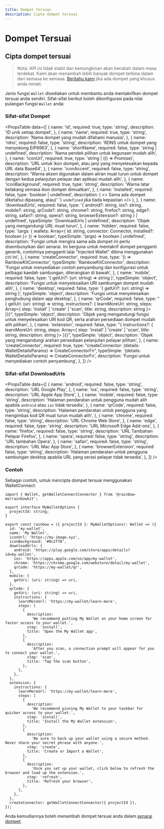```yaml
---
title: Dompet Tersuai
description: Cipta dompet tersuai
---
```


# Dompet Tersuai

## Cipta dompet tersuai

> Nota: API ini tidak stabil dan kemungkinan akan berubah dalam masa terdekat. Kami akan menambah lebih banyak dompet terbina dalam dari semasa ke semasa. [Beritahu kami](https://github.com/rainbow-me/rainbowkit/issues) jika ada dompet yang khusus anda minati.

Jenis fungsi `Wallet` disediakan untuk membantu anda mentakrifkan dompet tersuai anda sendiri. Sifat-sifat berikut boleh dikonfigurasi pada nilai pulangan fungsi `Wallet` anda:

### Sifat-sifat Dompet

<PropsTable
  data={[
    {
      name: 'id',
      required: true,
      type: 'string',
      description: 'ID unik setiap dompet',
    },
    {
      name: 'name',
      required: true,
      type: 'string',
      description: 'Nama dompet yang mudah difahami manusia',
    },
    {
      name: 'rdns',
      required: false,
      type: 'string',
      description: 'RDNS untuk dompet yang menyokong EIP6963',
    },
    {
      name: 'shortName',
      required: false,
      type: 'string | undefined',
      description: 'Nama pendek pilihan untuk kegunaan mudah alih',
    },
    {
      name: 'iconUrl',
      required: true,
      type: 'string | (() => Promise<string>)',
      description:
        'URL untuk ikon dompet, atau janji yang menyelesaikan kepada URL data Base64',
    },
    {
      name: 'iconAccent',
      required: false,
      type: 'string',
      description:
        'Warna aksen digunakan dalam aliran muat turun untuk dompet dengan kedua pelanjutan pelayar dan aplikasi mudah alih',
    },
    {
      name: 'iconBackground',
      required: true,
      type: 'string',
      description: 'Warna latar belakang semasa ikon dompet dimuatkan',
    },
    {
      name: 'installed',
      required: false,
      type: 'boolean | undefined',
      description: (
        <>
          Sama ada dompet diketahui dipasang, atau{' '}
          <code>undefined</code> jika tiada kepastian
        </>
      ),
    },
    {
      name: 'downloadUrls',
      required: false,
      type: '{ android?: string, ios?: string, mobile?: string, qrCode?: string, chrome?: string, firefox?: string, edge?: string, safari?: string, opera?: string, browserExtension?: string } | undefined',
      typeSimple: 'DownloadUrls | undefined',
      description: 'Objek yang mengandungi URL muat turun',
    },
    {
      name: 'hidden',
      required: false,
      type: '(args: { wallets: Array<{ id: string, connector: Connector, installed?: boolean }> }) => boolean',
      typeSimple: '(args) => boolean | undefined',
      description:
        'Fungsi untuk mengira sama ada dompet ini perlu disembunyikan dari senarai. Ini berguna untuk mentakrif dompet pengganti generik, contohnya pengganti lalai "Injected Wallet" dibina menggunakan ciri ini',
    },
    {
      name: 'createConnector',
      required: true,
      type: '() => RainbowKitConnector',
      typeSimple: 'RainbowKitConnector',
      description:
        'Fungsi untuk menyediakan contoh penyambung dan konfigurasi untuk pelbagai kaedah sambungan, diterangkan di bawah',
    },
    {
      name: 'mobile',
      required: false,
      type: '{ getUri?: (uri: string) => string }',
      typeSimple: 'object',
      description:
        'Fungsi untuk menyelesaikan URI sambungan dompet mudah alih',
    },
    {
      name: 'desktop',
      required: false,
      type: '{ getUri?: (uri: string) => string }',
      typeSimple: 'object',
      description: 'Fungsi untuk menyelesaikan penghubung dalam app desktop',
    },
    {
      name: 'qrCode',
      required: false,
      type: "{ getUri: (uri: string) => string, instructions?: { learnMoreUrl: string, steps: Array<{ step: 'install' | 'create' | 'scan', title: string, description: string }> }}}",
      typeSimple: 'object',
      description:
        'Objek yang mengandungi fungsi untuk menyelesaikan URI kod QR, serta arahan persediaan dompet mudah alih pilihan',
    },
    {
      name: 'extension',
      required: false,
      type: "{ instructions?: { learnMoreUrl: string, steps: Array<{ step: 'install' | 'create' | 'scan', title: string, description: string }> }}}",
      typeSimple: 'object',
      description:
        'Objek yang mengandungi arahan persediaan pelanjutan pelayar pilihan',
    },
    {
      name: 'createConnector',
      required: true,
      type: "createConnector: (details: WalletDetailsParams) => CreateConnectorFn",
      typeSimple: '(details: WalletDetailsParams) => CreateConnectorFn',
      description: 'Fungsi untuk menyediakan contoh penyambung',
    },
  ]}
/>

### Sifat-sifat DownloadUrls

<PropsTable
  data={[
    {
      name: 'android',
      required: false,
      type: 'string',
      description: 'URL Google Play',
    },
    {
      name: 'ios',
      required: false,
      type: 'string',
      description: 'URL Apple App Store',
    },
    {
      name: 'mobile',
      required: false,
      type: 'string',
      description:
        'Halaman pendaratan untuk pengguna mudah alih apabila `android` atau `ios` tidak tersedia',
    },
    {
      name: 'qrCode',
      required: false,
      type: 'string',
      description:
        'Halaman pendaratan untuk pengguna yang mengimbas kod QR muat turun mudah alih',
    },
    {
      name: 'chrome',
      required: false,
      type: 'string',
      description: 'URL Chrome Web Store',
    },
    {
      name: 'edge',
      required: false,
      type: 'string',
      description: 'URL Microsoft Edge Add-ons',
    },
    {
      name: 'firefox',
      required: false,
      type: 'string',
      description: 'URL Tambahan Pelayar Firefox',
    },
    {
      name: 'opera',
      required: false,
      type: 'string',
      description: 'URL tambahan Opera',
    },
    {
      name: 'safari',
      required: false,
      type: 'string',
      description: 'URL Mac App Store',
    },
    {
      name: 'browserExtension',
      required: false,
      type: 'string',
      description:
        'Halaman pendaratan untuk pengguna sambungan desktop apabila URL yang serasi pelayar tidak tersedia',
    },
  ]}
/>

### Contoh

Sebagai contoh, untuk mencipta dompet tersuai menggunakan WalletConnect:

```tsx
import { Wallet, getWalletConnectConnector } from '@rainbow-me/rainbowkit';

export interface MyWalletOptions {
  projectId: string;
}

export const rainbow = ({ projectId }: MyWalletOptions): Wallet => ({
  id: 'my-wallet',
  name: 'My Wallet',
  iconUrl: 'https://my-image.xyz',
  iconBackground: '#0c2f78',
  downloadUrls: {
    android: 'https://play.google.com/store/apps/details?id=my.wallet',
    ios: 'https://apps.apple.com/us/app/my-wallet',
    chrome: 'https://chrome.google.com/webstore/detail/my-wallet',
    qrCode: 'https://my-wallet/qr',
  },
  mobile: {
    getUri: (uri: string) => uri,
  },
  qrCode: {
    getUri: (uri: string) => uri,
    instructions: {
      learnMoreUrl: 'https://my-wallet/learn-more',
      steps: [
        {
          description:
            'We recommend putting My Wallet on your home screen for faster access to your wallet.',
          step: 'install',
          title: 'Open the My Wallet app',
        },
        {
          description:
            'After you scan, a connection prompt will appear for you to connect your wallet.',
          step: 'scan',
          title: 'Tap the scan button',
        },
      ],
    },
  },
  extension: {
    instructions: {
      learnMoreUrl: 'https://my-wallet/learn-more',
      steps: [
        {
          description:
            'We recommend pinning My Wallet to your taskbar for quicker access to your wallet.',
          step: 'install',
          title: 'Install the My Wallet extension',
        },
        {
          description:
            'Be sure to back up your wallet using a secure method. Never share your secret phrase with anyone.',
          step: 'create',
          title: 'Create or Import a Wallet',
        },
        {
          description:
            'Once you set up your wallet, click below to refresh the browser and load up the extension.',
          step: 'refresh',
          title: 'Refresh your browser',
        },
      ],
    },
  },
  createConnector: getWalletConnectConnector({ projectId }),
});
```

Anda kemudiannya boleh menambah dompet tersuai anda dalam [senarai dompet](/docs/custom-wallet-list).
